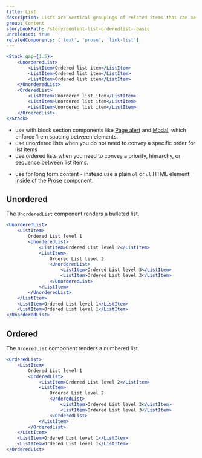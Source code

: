 ```yaml
---
title: List
description: Lists are vertical groupings of related items that can be displayed either in an unordered or ordered format.
group: Content
storybookPath: /story/content-list-orderedlist--basic
unreleased: true
relatedComponents: ['text', 'prose', 'link-list']
---
```


```jsx live
<Stack gap={1.5}>
	<UnorderedList>
		<ListItem>Ordered list item</ListItem>
		<ListItem>Ordered list item</ListItem>
		<ListItem>Ordered list item</ListItem>
	</UnorderedList>
	<OrderedList>
		<ListItem>Unordered list item</ListItem>
		<ListItem>Unordered list item</ListItem>
		<ListItem>Unordered list item</ListItem>
	</OrderedList>
</Stack>
```

<DoHeading />

- use with block section components like [Page alert](/components/page-alert) and [Modal](/components/modal), which enforce 1rem spacing between elements.
- use unordered lists when you do not need to convey a specific order for list items
- use ordered lists when you need to convey a priority, hierarchy, or sequence between list items.

<DontHeading />

- use for long form content - instead use a plain `ol` or `ul` HTML element inside of the [Prose](/components/prose) component.

## Unordered

The `UnorderedList` component renders a bulleted list.

```jsx live
<UnorderedList>
	<ListItem>
		Ordered List level 1
		<UnorderedList>
			<ListItem>Ordered List level 2</ListItem>
			<ListItem>
				Ordered List level 2
				<UnorderedList>
					<ListItem>Ordered List level 3</ListItem>
					<ListItem>Ordered List level 3</ListItem>
				</UnorderedList>
			</ListItem>
		</UnorderedList>
	</ListItem>
	<ListItem>Ordered List level 1</ListItem>
	<ListItem>Ordered List level 1</ListItem>
</UnorderedList>
```

## Ordered

The `OrderedList` component renders a numbered list.

```jsx live
<OrderedList>
	<ListItem>
		Ordered List level 1
		<OrderedList>
			<ListItem>Ordered List level 2</ListItem>
			<ListItem>
				Ordered List level 2
				<OrderedList>
					<ListItem>Ordered List level 3</ListItem>
					<ListItem>Ordered List level 3</ListItem>
				</OrderedList>
			</ListItem>
		</OrderedList>
	</ListItem>
	<ListItem>Ordered List level 1</ListItem>
	<ListItem>Ordered List level 1</ListItem>
</OrderedList>
```
